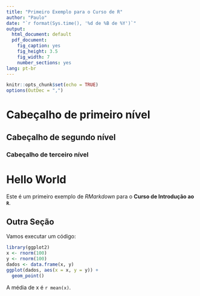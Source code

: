 ```yaml
---
title: "Primeiro Exemplo para o Curso de R"
author: "Paulo"
date: "`r format(Sys.time(), '%d de %B de %Y')`"
output:
  html_document: default
  pdf_document:
    fig_caption: yes
    fig_height: 3.5
    fig_width: 7
    number_sections: yes
lang: pt-br
---
```


```r
knitr::opts_chunk$set(echo = TRUE)
options(OutDec = ",")
```

# Cabeçalho de primeiro nível
## Cabeçalho de segundo nível
### Cabeçalho de terceiro nível

# Hello World

Este é um primeiro exemplo de *RMarkdown* para o **Curso de Introdução ao `R`**.

## Outra Seção

Vamos executar um código:

```r
library(ggplot2)
x <- rnorm(100)
y <- rnorm(100)
dados <- data.frame(x, y)
ggplot(dados, aes(x = x, y = y)) +
  geom_point()
```

A média de x é `r mean(x)`.
